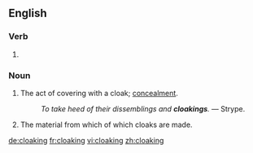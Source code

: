 ==English==

===Verb===
{{head|en}}

# {{present participle of|cloak}}

===Noun===
{{en-noun}}

# The act of covering with a cloak; [[concealment]].
#: ''To take heed of their dissemblings and '''cloakings'''.'' &mdash; Strype.
# The material from which of which cloaks are made.

[[de:cloaking]]
[[fr:cloaking]]
[[vi:cloaking]]
[[zh:cloaking]]